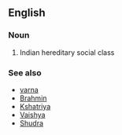 ==English==
===Noun===
#Indian hereditary social class

===See also===
*[[varna]]
*[[Brahmin]]
*[[Kshatriya]]
*[[Vaishya]]
*[[Shudra]]